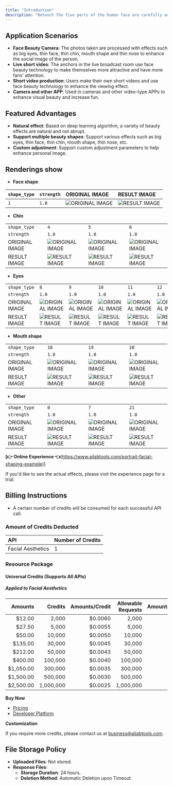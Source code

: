 ```yaml
---
title: "Introduction"
description: "Retouch The five parts of the human face are carefully adjusted, and the adjustment content is：big eyes, slim face, slim chin, mouth shape, slim nose, etc."
---
```


## Application Scenarios

- **Face Beauty Camera**: The photos taken are processed with effects such as big eyes, thin face, thin chin, mouth shape and thin nose to enhance the social image of the person.
- **Live short video**: The anchors in the live broadcast room use face beauty technology to make themselves more attractive and have more fans' attention.
- **Short video production**: Users make their own short videos and use face beauty technology to enhance the viewing effect.
- **Camera and other APP**: Used in cameras and other video-type APPs to enhance visual beauty and increase fun.

## Featured Advantages

- **Natural effect**: Based on deep learning algorithm, a variety of beauty effects are natural and not abrupt.
- **Support multiple beauty shapes**: Support various effects such as big eyes, thin face, thin chin, mouth shape, thin nose, etc.
- **Custom adjustment**: Support custom adjustment parameters to help enhance personal image.

## Renderings show

- **Face shape**

| `shape_type` | `strength` | ORIGINAL IMAGE                     | RESULT IMAGE                        |
|:-------------|:-----------|:-----------------------------------|:------------------------------------|
| `1`          | `1.0`      | ![ORIGINAL IMAGE][OriginalImage-1] | ![RESULT IMAGE][ResultImage-1-10-1] |

- **Chin**

|                |                                     |                                     |                                     |
|:---------------|:------------------------------------|:------------------------------------|:------------------------------------|
| `shape_type`   | `4`                                 | `5`                                 | `6`                                 |
| `strength`     | `1.0`                               | `1.0`                               | `1.0`                               |
| ORIGINAL IMAGE | ![ORIGINAL IMAGE][OriginalImage-1]  | ![ORIGINAL IMAGE][OriginalImage-1]  | ![ORIGINAL IMAGE][OriginalImage-1]  |
| RESULT IMAGE   | ![RESULT IMAGE][ResultImage-4-10-1] | ![RESULT IMAGE][ResultImage-5-10-1] | ![RESULT IMAGE][ResultImage-6-10-1] |

- **Eyes**

|                |                                     |                                     |                                      |                                      |                                      |                                      |
|:---------------|:------------------------------------|:------------------------------------|:-------------------------------------|:-------------------------------------|:-------------------------------------|:-------------------------------------|
| `shape_type`   | `8`                                 | `9`                                 | `10`                                 | `11`                                 | `12`                                 | `13`                                 |
| `strength`     | `1.0`                               | `1.0`                               | `1.0`                                | `1.0`                                | `1.0`                                | `1.0`                                |
| ORIGINAL IMAGE | ![ORIGINAL IMAGE][OriginalImage-1]  | ![ORIGINAL IMAGE][OriginalImage-1]  | ![ORIGINAL IMAGE][OriginalImage-1]   | ![ORIGINAL IMAGE][OriginalImage-1]   | ![ORIGINAL IMAGE][OriginalImage-1]   | ![ORIGINAL IMAGE][OriginalImage-1]   |
| RESULT IMAGE   | ![RESULT IMAGE][ResultImage-8-10-1] | ![RESULT IMAGE][ResultImage-9-10-1] | ![RESULT IMAGE][ResultImage-10-10-1] | ![RESULT IMAGE][ResultImage-11-10-1] | ![RESULT IMAGE][ResultImage-12-10-1] | ![RESULT IMAGE][ResultImage-13-10-1] |

- **Mouth shape**

|                |                                     |                                     |                                      |
|:---------------|:------------------------------------|:------------------------------------|:-------------------------------------|
| `shape_type`   | `18`                                | `19`                                | `20`                                 |
| `strength`     | `1.0`                               | `1.0`                               | `1.0`                                |
| ORIGINAL IMAGE | ![ORIGINAL IMAGE][OriginalImage-1]  | ![ORIGINAL IMAGE][OriginalImage-1]  | ![ORIGINAL IMAGE][OriginalImage-1]   |
| RESULT IMAGE   | ![RESULT IMAGE][ResultImage-8-10-1] | ![RESULT IMAGE][ResultImage-9-10-1] | ![RESULT IMAGE][ResultImage-10-10-1] |

- **Other**

|                |                                     |                                     |                                      |
|:---------------|:------------------------------------|:------------------------------------|:-------------------------------------|
| `shape_type`   | `0`                                 | `7`                                 | `21`                                 |
| `strength`     | `1.0`                               | `1.0`                               | `1.0`                                |
| ORIGINAL IMAGE | ![ORIGINAL IMAGE][OriginalImage-1]  | ![ORIGINAL IMAGE][OriginalImage-1]  | ![ORIGINAL IMAGE][OriginalImage-1]   |
| RESULT IMAGE   | ![RESULT IMAGE][ResultImage-0-10-1] | ![RESULT IMAGE][ResultImage-7-10-1] | ![RESULT IMAGE][ResultImage-21-10-1] |

**[👉 Online Experience 👈**(https://www.ailabtools.com/portrait-facial-shaping-example)]

If you'd like to see the actual effects, please visit the experience page for a trial.

## Billing Instructions

- A certain number of credits will be consumed for each successful API call.

### Amount of Credits Deducted

| API               | Number of Credits |
|:------------------|:------------------|
| Facial Aesthetics | 1                 |

### Resource Package

#### Universal Credits (Supports All APIs)

##### Applied to Facial Aesthetics

|   Amounts |   Credits | Amounts/Credit | Allowable Requests | Amounts/Request |
|----------:|----------:|---------------:|-------------------:|----------------:|
|    $12.00 |     2,000 |        $0.0060 |              2,000 |         $0.0060 |
|    $27.50 |     5,000 |        $0.0055 |              5,000 |         $0.0055 |
|    $50.00 |    10,000 |        $0.0050 |             10,000 |         $0.0050 |
|   $135.00 |    30,000 |        $0.0045 |             30,000 |         $0.0045 |
|   $212.00 |    50,000 |        $0.0043 |             50,000 |         $0.0043 |
|   $400.00 |   100,000 |        $0.0040 |            100,000 |         $0.0040 |
| $1,050.00 |   300,000 |        $0.0035 |            300,000 |         $0.0035 |
| $1,500.00 |   500,000 |        $0.0030 |            500,000 |         $0.0030 |
| $2,500.00 | 1,000,000 |        $0.0025 |          1,000,000 |         $0.0025 |

**Buy Now**

- <a href="https://www.ailabtools.com/price?tab=developer" target="_blank">Pricing</a>
- <a href="https://www.ailabtools.com/developer-platform" target="_blank">Developer Platform</a>

**Customization**

If you require more credits, please contact us at <a href="mailto:business@ailabtools.com">business@ailabtools.com</a>.

## File Storage Policy

- **Uploaded Files**: Not stored.
- **Response Files**:
  - **Storage Duration**: 24 hours.
  - **Deletion Method**: Automatic Deletion upon Timeout.

[OriginalImage-1]: https://ai-resource.ailabtools.com/rapidapi/facebody/FacialAesthetics/OriginalImage-1.webp

[ResultImage-0-10-1]: https://ai-resource.ailabtools.com/rapidapi/facebody/FacialAesthetics/ResultImage-0-10-1.webp

[ResultImage-1-10-1]: https://ai-resource.ailabtools.com/rapidapi/facebody/FacialAesthetics/ResultImage-1-10-1.webp

[ResultImage-4-10-1]: https://ai-resource.ailabtools.com/rapidapi/facebody/FacialAesthetics/ResultImage-4-10-1.webp

[ResultImage-5-10-1]: https://ai-resource.ailabtools.com/rapidapi/facebody/FacialAesthetics/ResultImage-5-10-1.webp

[ResultImage-6-10-1]: https://ai-resource.ailabtools.com/rapidapi/facebody/FacialAesthetics/ResultImage-6-10-1.webp

[ResultImage-7-10-1]: https://ai-resource.ailabtools.com/rapidapi/facebody/FacialAesthetics/ResultImage-7-10-1.webp

[ResultImage-8-10-1]: https://ai-resource.ailabtools.com/rapidapi/facebody/FacialAesthetics/ResultImage-8-10-1.webp

[ResultImage-9-10-1]: https://ai-resource.ailabtools.com/rapidapi/facebody/FacialAesthetics/ResultImage-9-10-1.webp

[ResultImage-10-10-1]: https://ai-resource.ailabtools.com/rapidapi/facebody/FacialAesthetics/ResultImage-10-10-1.webp

[ResultImage-11-10-1]: https://ai-resource.ailabtools.com/rapidapi/facebody/FacialAesthetics/ResultImage-11-10-1.webp

[ResultImage-12-10-1]: https://ai-resource.ailabtools.com/rapidapi/facebody/FacialAesthetics/ResultImage-12-10-1.webp

[ResultImage-13-10-1]: https://ai-resource.ailabtools.com/rapidapi/facebody/FacialAesthetics/ResultImage-13-10-1.webp

[ResultImage-18-10-1]: https://ai-resource.ailabtools.com/rapidapi/facebody/FacialAesthetics/ResultImage-18-10-1.webp

[ResultImage-19-10-1]: https://ai-resource.ailabtools.com/rapidapi/facebody/FacialAesthetics/ResultImage-19-10-1.webp

[ResultImage-20-10-1]: https://ai-resource.ailabtools.com/rapidapi/facebody/FacialAesthetics/ResultImage-20-10-1.webp

[ResultImage-21-10-1]: https://ai-resource.ailabtools.com/rapidapi/facebody/FacialAesthetics/ResultImage-21-10-1.webp